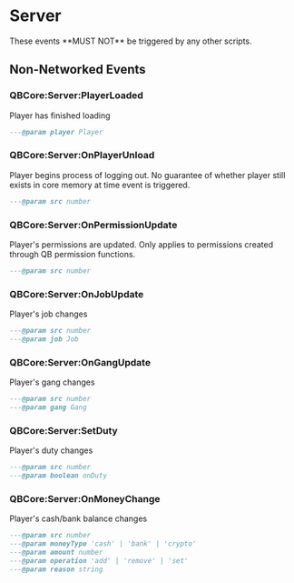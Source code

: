 
# Server

<Callout type="warning">
  These events **MUST NOT** be triggered by any other scripts.
</Callout>

## Non-Networked Events

### QBCore:Server:PlayerLoaded
Player has finished loading

```lua
---@param player Player
```

### QBCore:Server:OnPlayerUnload
Player begins process of logging out. No guarantee of whether player still exists in core memory at time event is triggered.

```lua
---@param src number
```


### QBCore:Server:OnPermissionUpdate
Player's permissions are updated. Only applies to permissions created through QB permission functions.

```lua
---@param src number
```

### QBCore:Server:OnJobUpdate
Player's job changes

```lua
---@param src number
---@param job Job
```


### QBCore:Server:OnGangUpdate
Player's gang changes

```lua
---@param src number
---@param gang Gang
```


### QBCore:Server:SetDuty
Player's duty changes

```lua
---@param src number
---@param boolean onDuty
``` 


### QBCore:Server:OnMoneyChange
Player's cash/bank balance changes

```lua
---@param src number
---@param moneyType 'cash' | 'bank' | 'crypto'
---@param amount number
---@param operation 'add' | 'remove' | 'set'
---@param reason string
``` 
